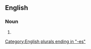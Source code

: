 ==English==

===Noun===
{{head|en|noun form|head=[[w:Pandora|Pandora]][['s]] [[box]]es}}

# {{plural of|en|Pandora's box}}

[[Category:English plurals ending in "-es"]]